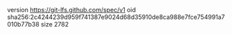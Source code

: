 version https://git-lfs.github.com/spec/v1
oid sha256:2c4244239d959f741387e9024d68d35910de8ca988e7fce754991a7010b77b38
size 2782
